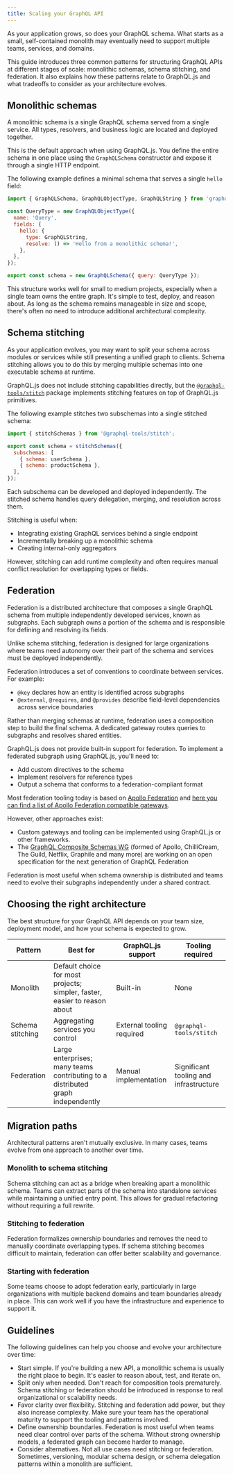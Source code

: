 ```yaml
---
title: Scaling your GraphQL API
---
```


As your application grows, so does your GraphQL schema. What starts as a small,
self-contained monolith may eventually need to support multiple teams, services, and
domains.

This guide introduces three common patterns for structuring GraphQL APIs at different
stages of scale: monolithic schemas, schema stitching, and federation. It also explains
how these patterns relate to GraphQL.js and what tradeoffs to consider as your
architecture evolves.

## Monolithic schemas

A monolithic schema is a single GraphQL schema served from a single service. All types,
resolvers, and business logic are located and deployed together.

This is the default approach when using GraphQL.js. You define the entire schema in one
place using the `GraphQLSchema` constructor and expose it through a single HTTP endpoint.

The following example defines a minimal schema that serves a single `hello` field:

```js
import { GraphQLSchema, GraphQLObjectType, GraphQLString } from 'graphql';

const QueryType = new GraphQLObjectType({
  name: 'Query',
  fields: {
    hello: {
      type: GraphQLString,
      resolve: () => 'Hello from a monolithic schema!',
    },
  },
});

export const schema = new GraphQLSchema({ query: QueryType });
```

This structure works well for small to medium projects, especially when a single team owns the entire
graph. It's simple to test, deploy, and reason about. As long as the schema remains manageable
in size and scope, there's often no need to introduce additional architectural complexity.

## Schema stitching

As your application evolves, you may want to split your schema across modules or services while
still presenting a unified graph to clients. Schema stitching allows you to do this by merging
multiple schemas into one executable schema at runtime.

GraphQL.js does not include stitching capabilities directly, but the
[`@graphql-tools/stitch`](https://the-guild.dev/graphql/stitching/docs/approaches) package
implements stitching features on top of GraphQL.js primitives.

The following example stitches two subschemas into a single stitched schema:

```js
import { stitchSchemas } from '@graphql-tools/stitch';

export const schema = stitchSchemas({
  subschemas: [
    { schema: userSchema },
    { schema: productSchema },
  ],
});
```

Each subschema can be developed and deployed independently. The stitched schema handles query delegation,
merging, and resolution across them.

Stitching is useful when:

- Integrating existing GraphQL services behind a single endpoint
- Incrementally breaking up a monolithic schema
- Creating internal-only aggregators

However, stitching can add runtime complexity and often requires manual conflict resolution for
overlapping types or fields.

## Federation

Federation is a distributed architecture that composes a single GraphQL schema from multiple independently
developed services, known as subgraphs. Each subgraph owns a portion of the schema and is responsible
for defining and resolving its fields.

Unlike schema stitching, federation is designed for large organizations where teams need autonomy over
their part of the schema and services must be deployed independently.

Federation introduces a set of conventions to coordinate between services. For example:

- `@key` declares how an entity is identified across subgraphs
- `@external`, `@requires`, and `@provides` describe field-level dependencies across service boundaries

Rather than merging schemas at runtime, federation uses a composition step to build the final schema.
A dedicated gateway routes queries to subgraphs and resolves shared entities.

GraphQL.js does not provide built-in support for federation. To implement a federated subgraph using
GraphQL.js, you'll need to:

- Add custom directives to the schema
- Implement resolvers for reference types
- Output a schema that conforms to a federation-compliant format

Most federation tooling today is based on 
[Apollo Federation](https://www.apollographql.com/docs/graphos/schema-design/federated-schemas/federation) and [here you can find a list of Apollo Federation compatible gateways](https://the-guild.dev/graphql/hive/federation-gateway-audit).

However, other approaches exist:

- Custom gateways and tooling can be implemented using GraphQL.js or other frameworks.
- The [GraphQL Composite Schemas WG](https://github.com/graphql/composite-schemas-wg/) (formed of Apollo, ChilliCream, The Guild, Netflix, Graphile and many more) are working on an open specification for the next generation of GraphQL Federation

Federation is most useful when schema ownership is distributed and teams need to evolve their subgraphs
independently under a shared contract.

## Choosing the right architecture

The best structure for your GraphQL API depends on your team size, deployment model, and how your
schema is expected to grow.

| Pattern | Best for | GraphQL.js support | Tooling required |
|---|---|---|---|
| Monolith | Default choice for most projects; simpler, faster, easier to reason about | Built-in | None |
| Schema stitching | Aggregating services you control | External tooling required | `@graphql-tools/stitch`
| Federation | Large enterprises; many teams contributing to a distributed graph independently | Manual implementation | Significant tooling and infrastructure |

## Migration paths

Architectural patterns aren't mutually exclusive. In many cases, teams evolve from one approach to another
over time.

### Monolith to schema stitching

Schema stitching can act as a bridge when breaking apart a monolithic schema. Teams can extract parts
of the schema into standalone services while maintaining a unified entry point. This allows for gradual
refactoring without requiring a full rewrite.

### Stitching to federation

Federation formalizes ownership boundaries and removes the need to manually coordinate overlapping types.
If schema stitching becomes difficult to maintain, federation can offer better scalability and governance.

### Starting with federation

Some teams choose to adopt federation early, particularly in large organizations with multiple backend
domains and team boundaries already in place. This can work well if you have the infrastructure and
experience to support it.

## Guidelines

The following guidelines can help you choose and evolve your architecture over time:

- Start simple. If you're building a new API, a monolithic schema is usually the right place
to begin. It's easier to reason about, test, and iterate on.
- Split only when needed. Don't reach for composition tools prematurely. Schema stitching or federation
should be introduced in response to real organizational or scalability needs.
- Favor clarity over flexibility. Stitching and federation add power, but they also increase complexity.
Make sure your team has the operational maturity to support the tooling and patterns involved.
- Define ownership boundaries. Federation is most useful when teams need clear control over parts of
the schema. Without strong ownership models, a federated graph can become harder to manage.
- Consider alternatives. Not all use cases need stitching or federation. Sometimes, versioning, modular
schema design, or schema delegation patterns within a monolith are sufficient.
